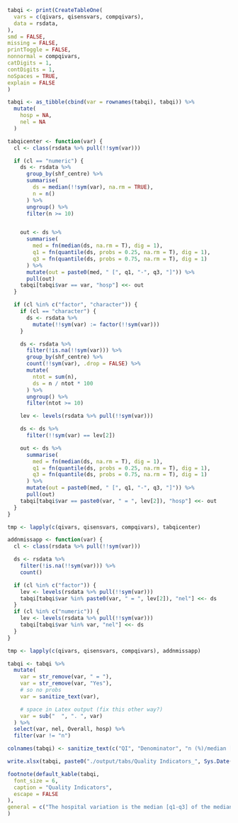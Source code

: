 ```r

tabqi <- print(CreateTableOne(
  vars = c(qivars, qisensvars, compqivars),
  data = rsdata,
),
smd = FALSE,
missing = FALSE,
printToggle = FALSE,
nonnormal = compqivars,
catDigits = 1,
contDigits = 1,
noSpaces = TRUE,
explain = FALSE
)

tabqi <- as_tibble(cbind(var = rownames(tabqi), tabqi)) %>%
  mutate(
    hosp = NA,
    nel = NA
  )

tabqicenter <- function(var) {
  cl <- class(rsdata %>% pull(!!sym(var)))

  if (cl == "numeric") {
    ds <- rsdata %>%
      group_by(shf_centre) %>%
      summarise(
        ds = median(!!sym(var), na.rm = TRUE),
        n = n()
      ) %>%
      ungroup() %>%
      filter(n >= 10)


    out <- ds %>%
      summarise(
        med = fn(median(ds, na.rm = T), dig = 1),
        q1 = fn(quantile(ds, probs = 0.25, na.rm = T), dig = 1),
        q3 = fn(quantile(ds, probs = 0.75, na.rm = T), dig = 1)
      ) %>%
      mutate(out = paste0(med, " [", q1, "-", q3, "]")) %>%
      pull(out)
    tabqi[tabqi$var == var, "hosp"] <<- out
  }

  if (cl %in% c("factor", "character")) {
    if (cl == "character") {
      ds <- rsdata %>%
        mutate(!!sym(var) := factor(!!sym(var)))
    }

    ds <- rsdata %>%
      filter(!is.na(!!sym(var))) %>%
      group_by(shf_centre) %>%
      count(!!sym(var), .drop = FALSE) %>%
      mutate(
        ntot = sum(n),
        ds = n / ntot * 100
      ) %>%
      ungroup() %>%
      filter(ntot >= 10)

    lev <- levels(rsdata %>% pull(!!sym(var)))

    ds <- ds %>%
      filter(!!sym(var) == lev[2])

    out <- ds %>%
      summarise(
        med = fn(median(ds, na.rm = T), dig = 1),
        q1 = fn(quantile(ds, probs = 0.25, na.rm = T), dig = 1),
        q3 = fn(quantile(ds, probs = 0.75, na.rm = T), dig = 1)
      ) %>%
      mutate(out = paste0(med, " [", q1, "-", q3, "]")) %>%
      pull(out)
    tabqi[tabqi$var == paste0(var, " = ", lev[2]), "hosp"] <<- out
  }
}

tmp <- lapply(c(qivars, qisensvars, compqivars), tabqicenter)

addnmissapp <- function(var) {
  cl <- class(rsdata %>% pull(!!sym(var)))

  ds <- rsdata %>%
    filter(!is.na(!!sym(var))) %>%
    count()

  if (cl %in% c("factor")) {
    lev <- levels(rsdata %>% pull(!!sym(var)))
    tabqi[tabqi$var %in% paste0(var, " = ", lev[2]), "nel"] <<- ds
  }
  if (cl %in% c("numeric")) {
    lev <- levels(rsdata %>% pull(!!sym(var)))
    tabqi[tabqi$var %in% var, "nel"] <<- ds
  }
}

tmp <- lapply(c(qivars, qisensvars, compqivars), addnmissapp)

tabqi <- tabqi %>%
  mutate(
    var = str_remove(var, " = "),
    var = str_remove(var, "Yes"),
    # so no probs
    var = sanitize_text(var),

    # space in Latex output (fix this other way?)
    var = sub("  ", ". ", var)
  ) %>%
  select(var, nel, Overall, hosp) %>%
  filter(var != "n")

colnames(tabqi) <- sanitize_text(c("QI", "Denominator", "n (%)/median [q1-q3]", "Hospital variation median [q1-q3]"))

write.xlsx(tabqi, paste0("./output/tabs/Quality Indicators_", Sys.Date(), ".xlsx"), rowNames = FALSE, overwrite = TRUE)

footnote(default_kable(tabqi,
  font_size = 6,
  caption = "Quality Indicators",
  escape = FALSE
),
general = c("The hospital variation is the median [q1-q3] of the median (continuous variables) or proportion (categorical variables).")
)
```
